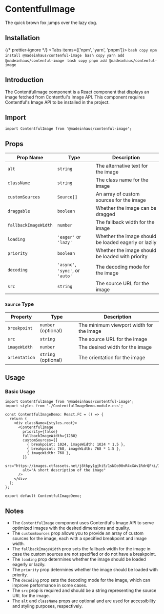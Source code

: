 # ContentfulImage

The quick brown fox jumps over the lazy dog.

## Installation


{/* prettier-ignore */}
<Tabs items={['npm', 'yarn', 'pnpm']}>
    <Tab>
        ```bash copy
        npm install @madeinhaus/contenful-image
        ```
    </Tab>
    <Tab>
        ```bash copy
        yarn add @madeinhaus/contenful-image
        ```
    </Tab>
    <Tab>
        ```bash copy
        pnpm add @madeinhaus/contenful-image
        ```
    </Tab>
</Tabs>

## Introduction

The ContentfulImage component is a React component that displays an image fetched from Contentful's Image API. This component requires Contentful's Image API to be installed in the project.

## Import

`import ContentfulImage from '@madeinhaus/contenful-image';`

## Props

| Prop Name            | Type                             | Description                                          |
| -------------------- | -------------------------------- | ---------------------------------------------------- |
| `alt`                | `string`                         | The alternative text for the image                   |
| `className`          | `string`                         | The class name for the image                         |
| `customSources`      | `Source[]`                       | An array of custom sources for the image             |
| `draggable`          | `boolean`                        | Whether the image can be dragged                     |
| `fallbackImageWidth` | `number`                         | The fallback width for the image                     |
| `loading`            | `'eager'` or `'lazy'`            | Whether the image should be loaded eagerly or lazily |
| `priority`           | `boolean`                        | Whether the image should be loaded with priority     |
| `decoding`           | `'async'`, `'sync'`, or `'auto'` | The decoding mode for the image                      |
| `src`                | `string`                         | The source URL for the image                         |

### `Source` Type

| Property      | Type                | Description                              |
| ------------- | ------------------- | ---------------------------------------- |
| `breakpoint`  | `number` (optional) | The minimum viewport width for the image |
| `src`         | `string`            | The source URL for the image             |
| `imageWidth`  | `number`            | The desired width for the image          |
| `orientation` | `string` (optional) | The orientation for the image            |

## Usage


<ContentfulImageDemo />

### Basic Usage

```tsx filename="ContentfulImageDemo.tsx" {1,7-17} copy showLineNumbers
import ContentfulImage from '@madeinhaus/contentful-image';
import styles from './ContentfulImageDemo.module.css';

const ContentfulImageDemo: React.FC = () => {
  return (
    <div className={styles.root}>
      <ContentfulImage
        priority={false}
        fallbackImageWidth={1280}
        customSources={[
          { breakpoint: 1024, imageWidth: 1024 * 1.5 },
          { breakpoint: 768, imageWidth: 768 * 1.5 },
          { imageWidth: 768 },
        ]}
        src="https://images.ctfassets.net/j8tkpy1gjhi5/1sNDo90vR4xXAv1RdrQFki/1fe19001c36da6b7f9d0afd5745a930f/Frame_1826.png"
        alt="A short description of the image"
      />
    </div>
  );
};

export default ContentfulImageDemo;
```

## Notes

- The `ContentfulImage` component uses Contentful's Image API to serve optimized images with the desired dimensions and quality.
- The `customSources` prop allows you to provide an array of custom sources for the image, each with a specified breakpoint and image width.
- The `fallbackImageWidth` prop sets the fallback width for the image in case the custom sources are not specified or do not have a breakpoint.
- The `loading` prop determines whether the image should be loaded eagerly or lazily.
- The `priority` prop determines whether the image should be loaded with priority.
- The `decoding` prop sets the decoding mode for the image, which can improve performance in some cases.
- The `src` prop is required and should be a string representing the source URL for the image.
- The `alt` and `className` props are optional and are used for accessibility and styling purposes, respectively.
